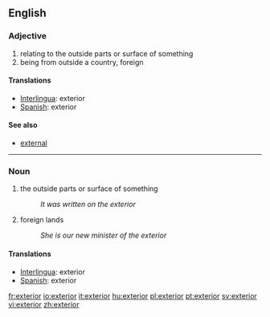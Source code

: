 ==English==

=== Adjective ===
# relating to the outside parts or surface of something
# being from outside a country, foreign

==== Translations ====
*[[Interlingua]]: exterior
*[[Spanish]]: exterior

==== See also ====
*[[external]]

----

=== Noun ===
# the outside parts or surface of something
#:''It was written on the exterior''
# foreign lands
#:''She is our new minister of the exterior''

==== Translations ====
*[[Interlingua]]: exterior
*[[Spanish]]: exterior

[[fr:exterior]]
[[io:exterior]]
[[it:exterior]]
[[hu:exterior]]
[[pl:exterior]]
[[pt:exterior]]
[[sv:exterior]]
[[vi:exterior]]
[[zh:exterior]]